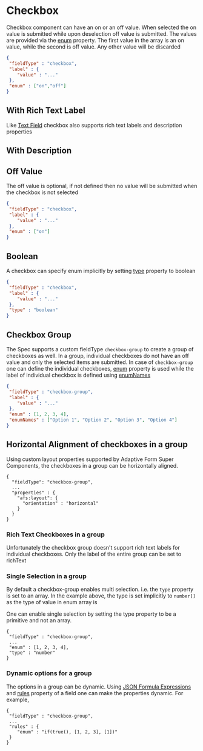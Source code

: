 
# Checkbox

Checkbox component can have an on or an off value. When selected the on value is submitted while upon deselection
off value is submitted.
The values are provided via the
[enum](https://git.corp.adobe.com/pages/livecycle/af2-docs/spec/latest/#field-properties-enum) property. The first
value in the array is an on value, while the second is off value. Any other value will be discarded



```json
{
 "fieldType" : "checkbox",
 "label" : {
    "value" : "..."
 },
 "enum" : ["on","off"]
}
```
<Story id="adaptive-form-components-checkbox--def" />

## With Rich Text Label

Like [Text Field](?path=/docs/adaptive-form-components-text-input-field--def) checkbox also supports rich text labels
and description properties

<Story id="adaptive-form-components-checkbox--with-rich-text-label" />

## With Description

<Story id="adaptive-form-components-checkbox--with-description" />


## Off Value

The off value is optional, if not defined then no value will be submitted when the checkbox is not selected

```json
{
 "fieldType" : "checkbox",
 "label" : {
    "value" : "..."
 },
 "enum" : ["on"]
}
```

<Story id="adaptive-form-components-checkbox--no-off-value" />

## Boolean

A checkbox can specify enum implicitly by setting
[type](https://git.corp.adobe.com/pages/livecycle/af2-docs/spec/latest/#field-properties-type) property to boolean

```json
{
 "fieldType" : "checkbox",
 "label" : {
    "value" : "..."
 },
 "type" : "boolean"
}
```

<Story id="adaptive-form-components-checkbox--boolean" />

## Checkbox Group

[//]: # (Checkboxes can be made part of a group as well. )

[//]: # (When checkboxes are a part of group, individual checkboxes do not have an off value. )

[//]: # (Only the selected items are submitted. )

[//]: # (If multiple checkboxes are a part of a group, then )

The Spec supports a custom fieldType `checkbox-group` to create a group of checkboxes as well. In a group,
individual checkboxes do not have an off value and only the selected items are submitted. In case of `checkbox-group`
one can define the individual checkboxes,
[enum](https://git.corp.adobe.com/pages/livecycle/af2-docs/spec/latest/#field-properties-enum)
property is used while the label of individual checkbox is defined
using
[enumNames](https://git.corp.adobe.com/pages/livecycle/af2-docs/spec/latest/#field-properties-enumNames)

```json
{
 "fieldType" : "checkbox-group",
 "label" : {
    "value" : "..."
 },
 "enum" : [1, 2, 3, 4],
 "enumNames" : ["Option 1", "Option 2", "Option 3", "Option 4"]
}
```
<Story id="adaptive-form-components-checkbox--group" />


## Horizontal Alignment of checkboxes in a group
Using custom layout properties supported by Adaptive Form Super Components,
the checkboxes in a group can be horizontally aligned.
```
{
  "fieldType": "checkbox-group",
  ...
  "properties" : {
    "afs:layout": {
      "orientation" : "horizontal"
    }
  }
}
```

<Story id="adaptive-form-components-checkbox--group-horizontal-alignment" />


### Rich Text Checkboxes in a group

Unfortunately the checkbox group doesn't support rich text labels for individual checkboxes. Only the label of the
entire group can be set to richText

<Story id="adaptive-form-components-checkbox--group-with-rich-text-labels" />

### Single Selection in a group
By default a checkbox-group enables multi selection. i.e. the `type` property is set to an array. In the example above,
the type is set implicitly to `number[]` as the type of value in enum array is

One can enable single selection by setting the type property to be a primitive and not an array.

```
{
 "fieldType" : "checkbox-group",
 ...
 "enum" : [1, 2, 3, 4],
 "type" : "number"
}
```

<Story id="adaptive-form-components-checkbox--group-single-selection" />

### Dynamic options for a group

The options in a group can be dynamic. Using
[JSON Formula Expressions](https://git.corp.adobe.com/pages/livecycle/af2-docs/spec/latest/index.html#field-properties-rules)
and [rules](https://git.corp.adobe.com/pages/livecycle/af2-docs/spec/latest/index.html#rules) property of a field
one can make the properties dynamic. For example,

```
{
 "fieldType" : "checkbox-group",
 ...
 "rules" : {
    "enum" : "if(true(), [1, 2, 3], [1])"
 }
}
```

<Story id="adaptive-form-components-checkbox--dynamic-group" />
